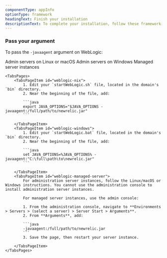 ```yaml
---
componentType: appInfo
optionType: framework 
headingText: Finish your installation
descriptionText: To complete your installation, follow these framework-specific steps. If you need a different framework, select it at the top of this page.
---
```


### Pass your argument

To pass the `-javaagent` argument on WebLogic:

<Tabs>
	<TabsBar>
		<TabsBarItem id="weblogic-nix">Admin servers on Linux or macOS</TabsBarItem>
		<TabsBarItem id="weblogic-windows">Admin servers on Windows</TabsBarItem>
		<TabsBarItem id="weblogic-managed-server">Managed server instances</TabsBarItem>
	</TabsBar>

	<TabsPages>
		<TabsPageItem id="weblogic-nix">
            1. Edit your `startWebLogic.sh` file, located in the domain's `bin` directory.
            2. Near the beginning of the file, add:

            ```java
            export JAVA_OPTIONS="$JAVA_OPTIONS -javaagent:/full/path/to/newrelic.jar"
            ```

		</TabsPageItem>
		<TabsPageItem id="weblogic-windows">
            1. Edit your `startWebLogic.bat` file, located in the domain's `bin` directory.
            2. Near the beginning of the file, add:

            ```java
            set JAVA_OPTIONS=%JAVA_OPTIONS% -javaagent:"C:\full\path\to\newrelic.jar"
            ```

		</TabsPageItem>
		<TabsPageItem id="weblogic-managed-server">
            For administration server instances, follow the Linux/macOS or Windows instructions. You cannot use the administration console to install administration server instances.

            For managed server instances, use the admin console:

            1. From the administration console, navigate to **Environments > Servers > (select a server) > Server Start > Arguments**.
            2. From **Arguments**, add:

            ```java
            -javaagent:/full/path/to/newrelic.jar
            ```
            3. Save the page, then restart your server instance.

		</TabsPageItem>
	</TabsPages>
</Tabs>




